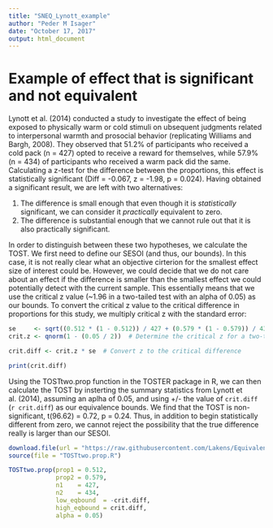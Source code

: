 ```yaml
---
title: "SNEQ_Lynott_example"
author: "Peder M Isager"
date: "October 17, 2017"
output: html_document
---
```


# Example of effect that is significant and not equivalent

Lynott et al. (2014) conducted a study to investigate the effect of being exposed to physically warm or cold stimuli on ubsequent judgments related to interpersonal warmth and prosocial behavior (replicating Williams and Bargh, 2008). They observed that 51.2% of participants who received a cold pack (n = 427) opted to receive a reward for themselves, while 57.9% (n = 434) of participants who received a warm pack did the same. Calculating a z-test for the difference between the proportions, this effect is statistically significant (Diff = -0.067, z = -1.98, p = 0.024). Having obtained a significant result, we are left with two alternatives:

1. The difference is small enough that even though it is *statistically* significant, we can consider it *practically* equivalent to zero.
2. The difference is substantial enough that we cannot rule out that it is also practically significant. 

In order to distinguish between these two hypotheses, we calculate the TOST. We first need to define our SESOI (and thus, our bounds). In this case, it is not really clear what an objective cirterion for the smallest effect size of interest could be. However, we could decide that we do not care about an effect if the difference is smaller than the smallest effect we could potentially detect with the current sample. This essentially means that we use the critical z value (~1.96 in a two-tailed test with an alpha of 0.05) as our bounds. To convert the critical z value to the critical difference in proportions for this study, we multiply critical z with the standard error:

```r
se     <- sqrt((0.512 * (1 - 0.512)) / 427 + (0.579 * (1 - 0.579)) / 434)  # Calculate the (unpooled) standard error
crit.z <- qnorm(1 - (0.05 / 2))  # Determine the critical z for a two-tailed test with alpha = 0.05

crit.diff <- crit.z * se  # Convert z to the critical difference

print(crit.diff)
```

Using the TOSTtwo.prop function in the TOSTER package in R, we can then calculate the TOST by insterting the summary statistics from Lynott et al. (2014), assuming an aplha of 0.05, and using +/- the value of `crit.diff` (`r crit.diff`) as our equivalence bounds. We find that the TOST is non-significant, t(96.62) = 0.72, p = 0.24. Thus, in addition to begin statistically different from zero, we cannot reject the possibility that the true difference really is larger than our SESOI.

```r

download.file(url = "https://raw.githubusercontent.com/Lakens/EquivalenceTestingForPsychologicalScience/master/TOSTtwo.prop.R", destfile = "TOSTtwo.prop.R")
source(file = "TOSTtwo.prop.R")

TOSTtwo.prop(prop1 = 0.512, 
             prop2 = 0.579, 
             n1    = 427, 
             n2    = 434, 
             low_eqbound  = -crit.diff, 
             high_eqbound = crit.diff, 
             alpha = 0.05)

```

